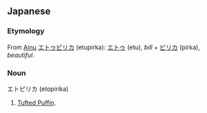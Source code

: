 ==Japanese==
===Etymology===
From [[w:Ainu language|Ainu]] [[エトゥピリカ]] (etupirka): [[エトゥ]] (etu), ''bill'' + [[ピリカ]] (pirka), ''beautiful''.
===Noun===
エトピリカ (etopirika)

#[[Tufted Puffin]].